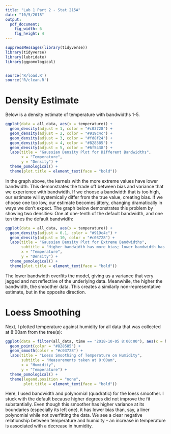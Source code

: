 ```yaml
---
title: "Lab 1 Part 2 - Stat 215A"
date: "10/5/2018"
output: 
  pdf_document:
    fig_width: 6
    fig_height: 4
---
```


```r
suppressMessages(library(tidyverse))
library(tidyverse)
library(lubridate)
library(ggpomological)


source('R/load.R')
source('R/clean.R')
```


# Density Estimate

Below is a density estimate of temperature with bandwidths 1-5.


```r
ggplot(data = all_data, aes(x = temperature)) +
  geom_density(adjust = 1, color = "#c03728") +
  geom_density(adjust = 2, color = "#919c4c") +
  geom_density(adjust = 3, color = "#fd8f24") +
  geom_density(adjust = 4, color = "#828585") +
  geom_density(adjust = 5, color = "#6f5438") +
  labs(title = "Gaussian Density Plot for Different Bandwidths",
       x = "Temperature",
       y = "Density") +
  theme_pomological() +
  theme(plot.title = element_text(face = "bold"))
```


In the graph above, the kernels with the more extreme values have lower bandwidth. This demonstrates the trade off between bias and variance that we experience with bandwidth. If we choose a bandwidth that is too high, our estimate will systemically differ from the true value, creating bias. If we choose one too low, our estimate becomes jittery, changing dramatically in ways we don't expect. The graph below demonstrates this problem by showing two densities: One at one-tenth of the default bandwidth, and one ten times the default bandwidth:


```r
ggplot(data = all_data, aes(x = temperature)) +
  geom_density(adjust = 0.1, color = "#919c4c") +
  geom_density(adjust = 10, color = "#c03728") +
  labs(title = "Gaussian Density Plot for Extreme Bandwidths",
       subtitle = "Higher bandwidth has more bias; lower bandwidth has more variance", 
       x = "Temperature",
       y = "Density") +
  theme_pomological() +
  theme(plot.title = element_text(face = "bold"))
```


The lower bandwidth overfits the model, giving us a variance that very jagged and not reflective of the underlying data. Meanwhile, the higher the bandwidth, the smoother data. This creates a similarly non-representative estimate, but in the opposite direction.

\pagebreak

# Loess Smoothing


Next, I plotted temperature against humidity for all data that was collected at 8:00am from the tree(s):


```r
ggplot(data = filter(all_data, time == "2018-10-05 8:00:00"), aes(x = humidity, y = temperature)) +
  geom_point(color = "#828585") +
  geom_smooth(color = "#c03728") +
  labs(title = "Loess Smoothing of Temperature on Humidity",
       subtitle = "Measurements taken at 8:00am",
       x = "Humidity",
       y = "Temperature") +
  theme_pomological() +
  theme(legend.position = "none",
        plot.title = element_text(face = "bold"))
```


Here, I used bandwidth and polynomial (quadratic) for the loess smoother. I stuck with the default because higher degrees did not improve the fit substantially. Even though this smoother has higher variance at its boundaries (especially its left one), it has lower bias than, say, a liner polynomial while not overfitting the data. We see a clear negative relationship between temperature and humidity -- an increase in temperature is associated with a decrease in humidity. 

